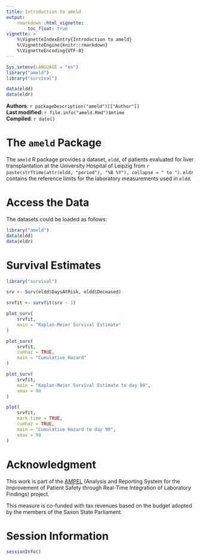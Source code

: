 ```yaml
---
title: Introduction to ameld
output:
    rmarkdown::html_vignette:
        toc_float: true
vignette: >
    %\VignetteIndexEntry{Introduction to ameld}
    %\VignetteEngine{knitr::rmarkdown}
    %\VignetteEncoding{UTF-8}
---
```


```r
Sys.setenv(LANGUAGE = "en")
library("ameld")
library("survival")

data(eldd)
data(eldr)
```

**Authors**: `r packageDescription("ameld")[["Author"]] `<br />
**Last modified:** `r file.info("ameld.Rmd")$mtime`<br />
**Compiled**: `r date()`

# The `ameld` Package

The `ameld` R package provides a dataset, `eldd`,
of patients evaluated for liver transplantation at the
University Hospital of Leipzig from
`r paste(strftime(attr(eldd, "period"), "%B %Y"), collapse = " to ")`.
`eldr` contains the reference limits for the laboratory measurements used in
`eldd`.

# Access the Data

The datasets could be loaded as follows:

```r
library("ameld")
data(eldd)
data(eldr)
```

# Survival Estimates

```r
library("survival")

srv <- Surv(eldd$DaysAtRisk, eldd$Deceased)

srvfit <- survfit(srv ~ 1)

plot_surv(
    srvfit,
    main = "Kaplan-Meier Survival Estimate"
)

plot_surv(
    srvfit,
    cumhaz = TRUE,
    main = "Cumulative Hazard"
)

plot_surv(
    srvfit,
    main = "Kaplan-Meier Survival Estimate to day 90",
    xmax = 90
)

plot(
    srvfit,
    mark.time = TRUE,
    cumhaz = TRUE,
    main = "Cumulative Hazard to day 90",
    xmax = 90
)
```

# Acknowledgment

This work is part of the [AMPEL](https://ampel.care/en/)
(Analysis and Reporting System for the Improvement of Patient Safety through
Real-Time Integration of Laboratory Findings) project.

This measure is co-funded with tax revenues based on the budget adopted by
the members of the Saxon State Parliament.

# Session Information

```r
sessionInfo()
```
